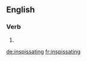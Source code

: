==English==

===Verb===
{{head|en}}

# {{present participle of|inspissate}}

[[de:inspissating]]
[[fr:inspissating]]